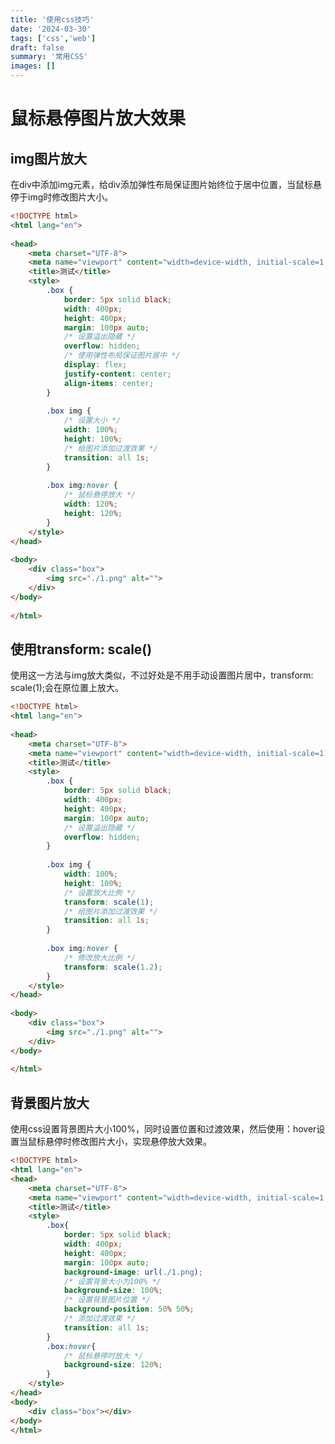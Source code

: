 ```yaml
---
title: '使用css技巧'
date: '2024-03-30'
tags: ['css','web']
draft: false
summary: '常用CSS'
images: []
---
```




# 鼠标悬停图片放大效果

## img图片放大
在div中添加img元素，给div添加弹性布局保证图片始终位于居中位置，当鼠标悬停于img时修改图片大小。
```html
<!DOCTYPE html>
<html lang="en">
 
<head>
    <meta charset="UTF-8">
    <meta name="viewport" content="width=device-width, initial-scale=1.0">
    <title>测试</title>
    <style>
        .box {
            border: 5px solid black;
            width: 400px;
            height: 400px;
            margin: 100px auto;
            /* 设置溢出隐藏 */
            overflow: hidden;
            /* 使用弹性布局保证图片居中 */
            display: flex;
            justify-content: center;
            align-items: center;
        }
 
        .box img {
            /* 设置大小 */
            width: 100%;
            height: 100%;
            /* 给图片添加过渡效果 */
            transition: all 1s;
        }
 
        .box img:hover {
            /* 鼠标悬停放大 */
            width: 120%;
            height: 120%;
        }
    </style>
</head>
 
<body>
    <div class="box">
        <img src="./1.png" alt="">
    </div>
</body>
 
</html>
```

## 使用transform: scale()
使用这一方法与img放大类似，不过好处是不用手动设置图片居中，transform: scale(1);会在原位置上放大。
```html
<!DOCTYPE html>
<html lang="en">
 
<head>
    <meta charset="UTF-8">
    <meta name="viewport" content="width=device-width, initial-scale=1.0">
    <title>测试</title>
    <style>
        .box {
            border: 5px solid black;
            width: 400px;
            height: 400px;
            margin: 100px auto;
            /* 设置溢出隐藏 */
            overflow: hidden;
        }
 
        .box img {
            width: 100%;
            height: 100%;
            /* 设置放大比例 */
            transform: scale(1);
            /* 给图片添加过渡效果 */
            transition: all 1s;
        }
 
        .box img:hover {
            /* 修改放大比例 */
            transform: scale(1.2);
        }
    </style>
</head>
 
<body>
    <div class="box">
        <img src="./1.png" alt="">
    </div>
</body>
 
</html>
```

## 背景图片放大
使用css设置背景图片大小100%，同时设置位置和过渡效果，然后使用：hover设置当鼠标悬停时修改图片大小，实现悬停放大效果。
```html
<!DOCTYPE html>
<html lang="en">
<head>
    <meta charset="UTF-8">
    <meta name="viewport" content="width=device-width, initial-scale=1.0">
    <title>测试</title>
    <style>
        .box{
            border: 5px solid black;
            width: 400px;
            height: 400px;
            margin: 100px auto;
            background-image: url(./1.png);
            /* 设置背景大小为100% */
            background-size: 100%;
            /* 设置背景图片位置 */
            background-position: 50% 50%;
            /* 添加过渡效果 */
            transition: all 1s;
        }
        .box:hover{
            /* 鼠标悬停时放大 */
            background-size: 120%;
        }
    </style>
</head>
<body>
    <div class="box"></div>
</body>
</html>
```
